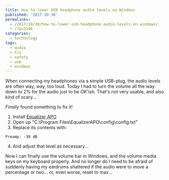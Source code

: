 ```yaml
---
title: How to lower USB headphone audio levels on Windows
published: '2017-10-30'
permalinks:
  - /2017/10/30/how-to-lower-usb-headphone-audio-levels-on-windows/
  - /?p=3146
categories:
  - technology
tags:
  - audio
  - fix
  - safety
  - usb
  - windows
---
```


When connecting my headphones via a simple USB-plug, the audio levels are often way, way, too loud. Today I had to turn the volume all the way down to 2% for the audio just to be OK'ish. That's not very usable, and also kind of scary...

_Finally_ found something to fix it!

1. Install [Equalizer APO](https://sourceforge.net/p/equalizerapo/)
2. Open up "C:\Program Files\EqualizerAPO\config\config.txt"
3. Replace its contents with:

```text
Preamp: -30 dB
```

4. And adjust that level as necessary...

Now I can finally use the volume bar in Windows, and the volume media keys on my keyboard properly. And no longer do I need to be afraid of suddenly having my eardrums shattered if the audio were to move a percentage or two... or, even worse, reset to max...
